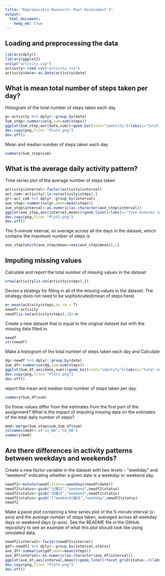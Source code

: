 ```yaml
---
title: "Reproducible Research: Peer Assessment 1"
output: 
  html_document:
    keep_md: true
---
```



## Loading and preprocessing the data

```r
library(dplyr)
library(ggplot2)
unzip("activity.zip")
activity<-read.csv("activity.csv")
activity$date<-as.Date(activity$date)

```

## What is mean total number of steps taken per day?
Histogram of the total number of steps taken each day
```r
g<-activity %>% dplyr::group_by(date)
Sum_step<-summarise(g,sum=sum(steps))
ggplot(Sum_step,aes(date,sum))+geom_bar(stat="identity")+labs(y="total number of steps")
dev.copy(png,file= "Plot1.png")
dev.off()
```
Mean and median number of steps taken each day
```r
summary(Sum_step$sum)
```
## What is the average daily activity pattern?
Time series plot of the average number of steps taken
```r
activity$interval<-factor(activity$interval)
act_com<-activity[!is.na(activity$steps),]
gr<-act_com %>% dplyr::group_by(interval)
ave_step<-summarise(gr,mean=mean(steps))
ave_step$interval<-as.numeric(as.character(ave_step$interval))
ggplot(ave_step,aes(interval,mean))+geom_line()+labs(x="five minutes intervals", y="average number of steps")
dev.copy(png,file= "Plot2.png")
dev.off()
```
The 5-minute interval, on average across all the days in the dataset, which contains the maximum number of steps is 
```r
ave_step[which(ave_step$mean==max(ave_step$mean)),1]
```
## Imputing missing values
Calculate and report the total number of missing values in the dataset 
```r
nrow(activity[is.na(activity$steps),])
```
Devise a strategy for filling in all of the missing values in the dataset. The strategy does not need to be sophisticated(mean of steps here)
```r
m<-mean(activity$steps,na.rm = T)
newdf<-activity
newdf[is.na(activity$steps),1]<-m
```
Create a new dataset that is equal to the original dataset but with the missing data filled in.
```r
newdf
str(newdf)
```
Make a histogram of the total number of steps taken each day and Calculate
```r
dg<-newdf %>% dplyr::group_by(date)
Sum_df<-summarise(dg,sum=sum(steps))
ggplot(Sum_df,aes(date,sum))+geom_bar(stat="identity")+labs(y="total number of steps")
dev.copy(png,file= "Plot3.png")
dev.off()
```
report the mean and median total number of steps taken per day.
```r
summary(Sum_df$sum)
```
 Do these values differ from the estimates from the first part of the assignment? What is the impact of imputing missing data on the estimates of the total daily number of steps?
```r
med<-merge(Sum_step$sum,Sum_df$sum)
colnames(med)<-c("is_NA","no_NA")
summary(med)
```
## Are there differences in activity patterns between weekdays and weekends?
Create a new factor variable in the dataset with two levels – “weekday” and “weekend” indicating whether a given date is a weekday or weekend day.
```r
newdf2<-mutate(newdf,status=weekdays(newdf$date))
newdf2$status<-gsub("土曜日","weekend",newdf2$status)
newdf2$status<-gsub("日曜日","weekend",newdf2$status)
newdf2$status<-gsub("[^weekend]曜日","weekday",newdf2$status)
newdf2
```
Make a panel plot containing a time series plot of the 5-minute interval (x-axis) and the average number of steps taken, averaged across all weekday days or weekend days (y-axis). See the README file in the GitHub repository to see an example of what this plot should look like using simulated data.
```r
newdf2$interval<-factor(newdf2$interval)
gdf<-newdf2 %>% dplyr::group_by(interval,status)
ave_df<-summarise(gdf,mean=mean(steps))
ave_df$interval<-as.numeric(as.character(ave_df$interval))
ggplot(ave_df,aes(interval,mean))+geom_line()+facet_grid(status~.)+labs(y="number of steps")
dev.copy(png,file= "Plot4.png")
dev.off()
```
